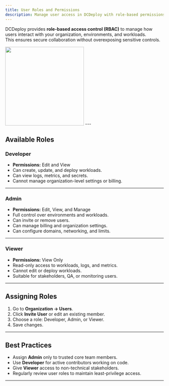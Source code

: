 ```yaml
---
title: User Roles and Permissions
description: Manage user access in DCDeploy with role-based permissions.
---
```


DCDeploy provides **role-based access control (RBAC)** to manage how users interact with your organization, environments, and workloads.  
This ensures secure collaboration without overexposing sensitive controls.

<img height="250" src="images/user-role.png" />
---

## Available Roles

### Developer
- **Permissions:** Edit and View  
- Can create, update, and deploy workloads.  
- Can view logs, metrics, and secrets.  
- Cannot manage organization-level settings or billing.  

---

### Admin
- **Permissions:** Edit, View, and Manage  
- Full control over environments and workloads.  
- Can invite or remove users.  
- Can manage billing and organization settings.  
- Can configure domains, networking, and limits.  

---

### Viewer
- **Permissions:** View Only  
- Read-only access to workloads, logs, and metrics.  
- Cannot edit or deploy workloads.  
- Suitable for stakeholders, QA, or monitoring users.  

---

## Assigning Roles

1. Go to **Organization → Users**.  
2. Click **Invite User** or edit an existing member.  
3. Choose a role: Developer, Admin, or Viewer.  
4. Save changes.  

---

## Best Practices
- Assign **Admin** only to trusted core team members.  
- Use **Developer** for active contributors working on code.  
- Give **Viewer** access to non-technical stakeholders.  
- Regularly review user roles to maintain least-privilege access.  

---
